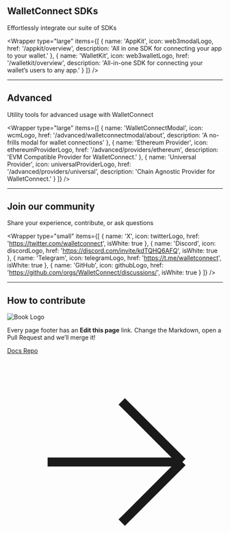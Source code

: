
## WalletConnect SDKs

Effortlessly integrate our suite of SDKs

<Wrapper
  type="large"
  items={[
    {
      name: 'AppKit',
      icon: web3modalLogo,
      href: '/appkit/overview',
      description: 'All in one SDK for connecting your app to your wallet.'
    },
    {
      name: 'WalletKit',
      icon: web3walletLogo,
      href: '/walletkit/overview',
      description: 'All-in-one SDK for connecting your wallet’s users to any app.'
    }
  ]}
/>

<hr className="home__divider" />

## Advanced

Utility tools for advanced usage with WalletConnect

<Wrapper
  type="large"
  items={[
    {
      name: 'WalletConnectModal',
      icon: wcmLogo,
      href: '/advanced/walletconnectmodal/about',
      description: 'A no-frills modal for wallet connections'
    },
    {
      name: 'Ethereum Provider',
      icon: ethereumProviderLogo,
      href: '/advanced/providers/ethereum',
      description: 'EVM Compatible Provider for WalletConnect.'
    },
    {
      name: 'Universal Provider',
      icon: universalProviderLogo,
      href: '/advanced/providers/universal',
      description: 'Chain Agnostic Provider for WalletConnect.'
    }
  ]}
/>

<hr className="home__divider" />

## Join our community

Share your experience, contribute, or ask questions

<Wrapper
  type="small"
  items={[
    {
      name: 'X',
      icon: twitterLogo,
      href: 'https://twitter.com/walletconnect',
      isWhite: true
    },
    {
      name: 'Discord',
      icon: discordLogo,
      href: 'https://discord.com/invite/kdTQHQ6AFQ',
      isWhite: true
    },
    {
      name: 'Telegram',
      icon: telegramLogo,
      href: 'https://t.me/walletconnect',
      isWhite: true
    },
    {
      name: 'GitHub',
      icon: githubLogo,
      href: 'https://github.com/orgs/WalletConnect/discussions/',
      isWhite: true
    }
  ]}
/>

<hr className="home__divider" />

## How to contribute

<div className="home__contribute">
  <div className="home__contribute--heading">
    <img src={bookLogo} alt="Book Logo" />
    <p className="home__contribute--text">
      Every page footer has an <strong>Edit this page</strong> link. Change the Markdown, open a
      Pull Request and we’ll merge it!
    </p>
  </div>
  <a href="https://github.com/WalletConnect/walletconnect-docs/" target="_blank">
    Docs Repo
    <svg
      xmlns="http://www.w3.org/2000/svg"
      fill="none"
      viewBox="0 0 24 24"
      strokeWidth={2}
      stroke="currentColor"
    >
      <path
        strokeLinecap="round"
        strokeLinejoin="round"
        d="M4.5 12h15m0 0l-6.75-6.75M19.5 12l-6.75 6.75"
      />
    </svg>
  </a>
</div>
